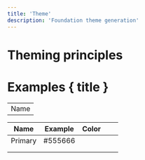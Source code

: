 ```yaml
---
title: 'Theme'
description: 'Foundation theme generation'
--- 
```



# Theming principles

# Examples { title }

<table>
  <tr>
      <td>Name</td>
  </tr>
</table>


| Name    | Example | Color |   |   |
|---------|---------|-------|---|---|
| Primary | #555666 |       |   |   |
|         |         |       |   |   |
|         |         |       |   |   |


